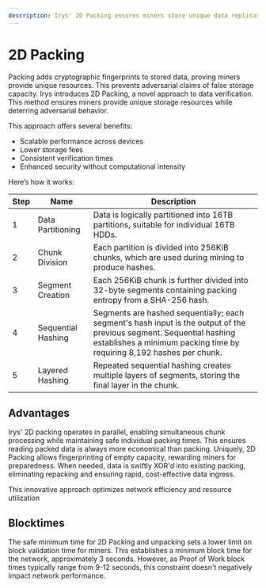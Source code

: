```yaml
---
description: Irys' 2D Packing ensures miners store unique data replicas. It offers scalable performance, lower storage fees, and consistent verification times.
---
```



# 2D Packing

Packing adds cryptographic fingerprints to stored data, proving miners provide unique resources. This prevents adversarial claims of false storage capacity. Irys introduces 2D Packing, a novel approach to data verification. This method ensures miners provide unique storage resources while deterring adversarial behavior.

<div className="flex flex-col md:flex-row w-full flex justify-start items-start mt-5">
	<div className="w-full md:w-1/2">
		<SimpleRiveViewer
			src="/protocol-animations/2d-packing.riv"
			width={1920}
			height={1080}
			stateMachine="2D-Packing"
		/>
	</div>
	<div className="w-full md:w-1/2">
		<div className="p-4">
			<p className="mb-2">This approach offers several benefits:</p>
			<ul className="list-disc list-inside">
				<li>Scalable performance across devices</li>
				<li>Lower storage fees</li>
				<li>Consistent verification times</li>
				<li>Enhanced security without computational intensity</li>
			</ul>
		</div>
	</div>
</div>

Here’s how it works:

<div className="overflow-x-auto mx-1 rounded-2xl border border-gray-700 mt-5">
	<table className="min-w-full divide-y divide-gray-200 rounded-2xl">
		<thead className="bg-slate-800 text-white">
			<tr>
				<th className="px-4 py-2 text-left border border-gray-700">Step</th>
				<th className="px-4 py-2 text-left border border-gray-700">Name</th>
				<th className="px-4 py-2 text-left border border-gray-700">Description</th>
			</tr>
		</thead>
		<tbody className="divide-y divide-gray-200">
			<tr>
				<td className="px-4 py-2 border border-gray-700">1</td>
				<td className="px-4 py-2 border border-gray-700">Data Partitioning</td>
				<td className="px-4 py-2 border border-gray-700">
					Data is logically partitioned into 16TB partitions, suitable for individual 16TB HDDs.
				</td>
			</tr>
			<tr>
				<td className="px-4 py-2 border border-gray-700">2</td>
				<td className="px-4 py-2 border border-gray-700">Chunk Division</td>
				<td className="px-4 py-2 border border-gray-700">
					Each partition is divided into 256KiB chunks, which are used during mining to produce hashes.
				</td>
			</tr>
			<tr>
				<td className="px-4 py-2 border border-gray-700">3</td>
				<td className="px-4 py-2 border border-gray-700">Segment Creation</td>
				<td className="px-4 py-2 border border-gray-700">
					Each 256KiB chunk is further divided into 32-byte segments containing packing entropy from a
					SHA-256 hash.
				</td>
			</tr>
			<tr>
				<td className="px-4 py-2 border border-gray-700">4</td>
				<td className="px-4 py-2 border border-gray-700">Sequential Hashing</td>
				<td className="px-4 py-2 border border-gray-700">
					Segments are hashed sequentially; each segment's hash input is the output of the previous segment.
					Sequential hashing establishes a minimum packing time by requiring 8,192 hashes per chunk.
				</td>
			</tr>
			<tr>
				<td className="px-4 py-2 border border-gray-700">5</td>
				<td className="px-4 py-2 border border-gray-700">Layered Hashing</td>
				<td className="px-4 py-2 border border-gray-700">
					Repeated sequential hashing creates multiple layers of segments, storing the final layer in the
					chunk.
				</td>
			</tr>
		</tbody>
	</table>
</div>

## Advantages

Irys' 2D packing operates in parallel, enabling simultaneous chunk processing while maintaining safe individual packing times. This ensures reading packed data is always more economical than packing. Uniquely, 2D Packing allows fingerprinting of empty capacity, rewarding miners for preparedness. When needed, data is swiftly XOR'd into existing packing, eliminating repacking and ensuring rapid, cost-effective data ingress.

This innovative approach optimizes network efficiency and resource utilization

## Blocktimes

The safe minimum time for 2D Packing and unpacking sets a lower limit on block validation time for miners. This establishes a minimum block time for the network, approximately 3 seconds. However, as Proof of Work block times typically range from 9-12 seconds, this constraint doesn't negatively impact network performance.
